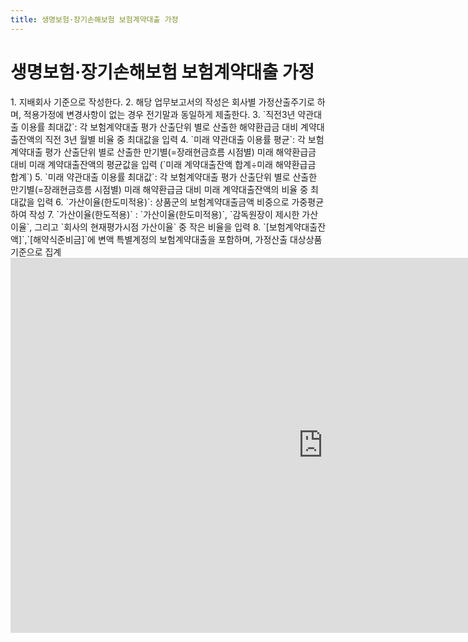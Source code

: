 ```yaml
---
title: 생명보험·장기손해보험 보험계약대출 가정
---
```

# 생명보험·장기손해보험 보험계약대출 가정

<Accordion multiple activeIndex={[]}>
<AccordionTab header="[작성 요령]">
1. 지배회사 기준으로 작성한다.
2. 해당 업무보고서의 작성은 회사별 가정산출주기로 하며, 적용가정에 변경사항이 없는 경우 전기말과 동일하게 제출한다.
3. `직전3년 약관대출 이용률 최대값`: 각 보험계약대출 평가 산출단위 별로 산출한 해약환급금 대비 계약대출잔액의 직전 3년 월별 비율 중 최대값을 입력
4. `미래 약관대출 이용률 평균`: 각 보험계약대출 평가 산출단위 별로 산출한 만기별(=장래현금흐름 시점별) 미래 해약환급금 대비 미래 계약대출잔액의 평균값을 입력 (`미래 계약대출잔액 합계÷미래 해약환급금 합계`)
5. `미래 약관대출 이용률 최대값`: 각 보험계약대출 평가 산출단위 별로 산출한 만기별(=장래현금흐름 시점별) 미래 해약환급금 대비 미래 계약대출잔액의 비율 중 최대값을 입력
6. `가산이율(한도미적용)`: 상품군의 보험계약대출금액 비중으로 가중평균하여 작성
7. `가산이율(한도적용)` : `가산이율(한도미적용)`, `감독원장이 제시한 가산이율`, 그리고 `회사의 현재평가시점 가산이율` 중 작은 비율을 입력
8. `[보험계약대출잔액]`,`[해약식준비금]`에 변액 특별계정의 보험계약대출을 포함하며, 가정산출 대상상품 기준으로 집계

</AccordionTab>
</Accordion>

<br/>

<iframe width="1000" height="600" frameBorder="0" scrolling="no"
src="https://onedrive.live.com/embed?resid=AB5F66CE0CF8D024%2116554&authkey=%21ACzRWZavyE-79hc&em=2
&AllowTyping=True
&wdAllowInteractivity=False&ActiveCell='1-9'!D11&Item='1-9'!A7:L41
&wdHideGridlines=True
&wdDownloadButton=False
&waccluster=PSG3">
</iframe>
